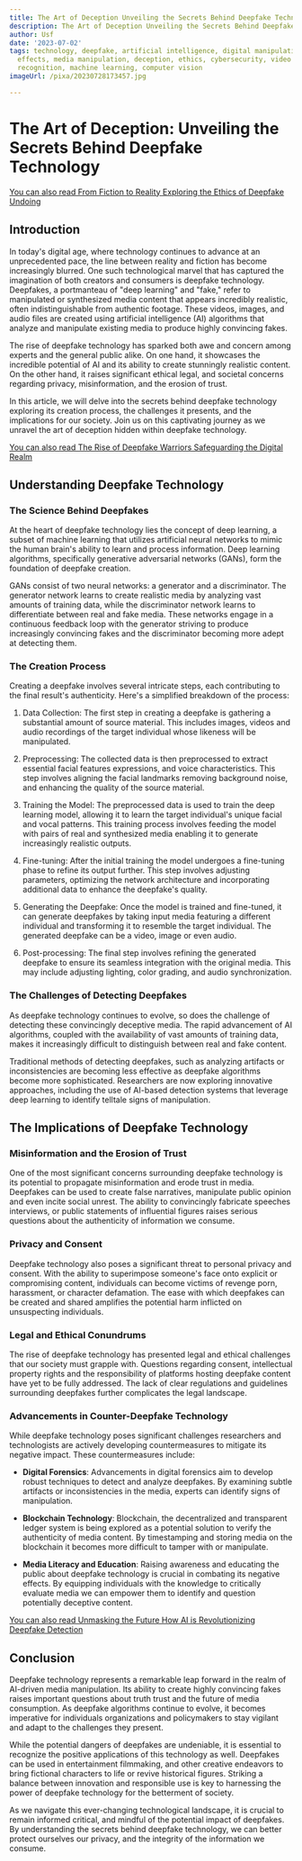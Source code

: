 ```yaml
---
title: The Art of Deception Unveiling the Secrets Behind Deepfake Technology
description: The Art of Deception Unveiling the Secrets Behind Deepfake Technology
author: Usf
date: '2023-07-02'
tags: technology, deepfake, artificial intelligence, digital manipulation, visual
  effects, media manipulation, deception, ethics, cybersecurity, video editing, facial
  recognition, machine learning, computer vision
imageUrl: /pixa/20230728173457.jpg

---
```

# The  Art of Deception: Unveiling the  Secrets Behind Deepfake Technology

[You can  also read  From Fiction to Reality Exploring the Ethics of Deepfake Undoing](From%20Fiction%20to%20Reality%20Exploring%20the%20Ethics%20of%20Deepfake%20Undoing)


## Introduction

In today's digital age, where technology continues to advance  at an  unprecedented pace, the line between reality and fiction has become increasingly blurred. One such technological marvel that has captured the imagination of both creators and consumers is deepfake  technology. Deepfakes, a portmanteau of "deep  learning" and  "fake," refer to manipulated  or synthesized media content that appears incredibly realistic, often indistinguishable from authentic footage. These videos, images, and audio files are created using  artificial intelligence (AI) algorithms that analyze and manipulate  existing media to produce highly  convincing fakes.

The  rise  of deepfake technology has sparked both awe and concern among experts and the  general public alike.  On one hand, it showcases the  incredible potential of AI and its ability to create stunningly realistic content. On the other hand, it  raises significant ethical legal, and societal concerns regarding privacy, misinformation, and the erosion of trust.

In this article, we will delve into the secrets behind deepfake technology exploring its creation process, the challenges it presents, and the implications for our  society. Join us on this captivating  journey as we unravel the  art of deception hidden within deepfake technology.

[You can also read  The Rise of Deepfake Warriors Safeguarding the Digital Realm](The%20Rise%20of%20Deepfake%20Warriors%20Safeguarding%20the%20Digital%20Realm)


## Understanding Deepfake Technology

### The Science Behind Deepfakes

At  the heart  of deepfake technology lies the concept of deep learning, a subset of machine learning that  utilizes artificial neural networks to mimic the human brain's ability to learn and process information. Deep learning algorithms, specifically generative  adversarial networks  (GANs), form the foundation of  deepfake creation.

GANs  consist of  two neural networks: a generator and  a discriminator. The generator network learns to create  realistic media by  analyzing vast amounts of training data, while the discriminator network  learns to  differentiate between  real and fake media.  These networks engage in a continuous feedback  loop with the generator striving to produce increasingly convincing fakes and the discriminator  becoming more adept at detecting  them.

### The Creation Process

Creating a deepfake involves several intricate steps, each  contributing to the final result's authenticity. Here's a simplified breakdown of  the process:

1.  Data Collection: The first step in creating a deepfake is gathering a substantial amount of source material. This includes images, videos  and audio recordings of the target individual whose likeness will be  manipulated.

2. Preprocessing: The collected data is then preprocessed to extract essential  facial features expressions,  and voice characteristics. This step  involves aligning the  facial landmarks removing background  noise, and enhancing the quality of the source material.

3. Training the Model: The preprocessed data is used to train the deep learning model, allowing it to learn the target individual's unique facial and vocal patterns. This training process involves feeding  the model with pairs of real and synthesized media enabling it  to generate increasingly realistic outputs.

4. Fine-tuning: After the initial training the model  undergoes a fine-tuning phase  to refine its output further. This step involves  adjusting parameters, optimizing the network architecture and incorporating additional data to enhance the deepfake's quality.

5. Generating the Deepfake: Once the model  is trained and fine-tuned, it can generate deepfakes by taking input media featuring a different  individual and transforming it to  resemble the target individual. The generated deepfake can be a video, image or even audio.

6. Post-processing: The final step involves refining the generated deepfake to  ensure its seamless integration with the original  media.  This may include adjusting lighting, color grading, and audio synchronization.

### The Challenges of Detecting Deepfakes

As deepfake technology continues  to evolve, so does the challenge of detecting  these convincingly deceptive  media. The rapid advancement of AI algorithms, coupled with the  availability of vast amounts of training data, makes it increasingly difficult to  distinguish between real and fake content.

Traditional methods of detecting deepfakes, such as analyzing artifacts or inconsistencies  are becoming less effective as  deepfake  algorithms become more sophisticated. Researchers are now exploring innovative approaches, including the use  of AI-based detection systems that leverage deep learning to identify telltale signs of manipulation.

##  The Implications of Deepfake Technology

### Misinformation and the Erosion of  Trust

One of the most significant concerns surrounding deepfake technology is its potential to propagate  misinformation and erode trust in media. Deepfakes can be used to create false narratives, manipulate public opinion and even  incite social unrest. The  ability to convincingly fabricate  speeches interviews, or public statements of influential figures raises serious questions about the  authenticity of information we consume.

### Privacy and Consent

Deepfake technology  also poses a significant threat to personal privacy and consent. With the ability to superimpose someone's face onto explicit or compromising content, individuals can become victims of revenge porn, harassment, or character defamation. The ease with which deepfakes  can be created and shared amplifies the potential harm inflicted on unsuspecting individuals.

### Legal and Ethical  Conundrums

The rise of deepfake technology has presented legal and ethical challenges that our  society must grapple with. Questions regarding consent, intellectual property rights and the responsibility of platforms hosting deepfake content have yet to be fully addressed.  The lack of clear regulations and guidelines surrounding deepfakes further complicates the legal landscape.

### Advancements in Counter-Deepfake Technology

While deepfake technology poses significant challenges researchers and technologists are actively developing countermeasures to mitigate its negative impact. These countermeasures include:

- **Digital Forensics**: Advancements in digital forensics  aim to develop robust techniques to detect and analyze deepfakes. By examining  subtle  artifacts or inconsistencies in the  media, experts can identify signs of manipulation.

- **Blockchain Technology**: Blockchain, the decentralized and  transparent ledger system is being explored as a potential solution to verify the authenticity of media content. By  timestamping and storing media on the blockchain it  becomes more difficult to tamper with or manipulate.

- **Media Literacy and Education**: Raising awareness and educating the public about deepfake technology is crucial in combating its negative effects.  By equipping individuals with the knowledge to critically evaluate media we can empower  them to identify and question potentially  deceptive  content.

[You  can also read  Unmasking the Future  How AI is Revolutionizing Deepfake Detection](Unmasking%20the%20Future%20How%20AI%20is%20Revolutionizing%20Deepfake%20Detection)


## Conclusion

Deepfake technology represents a remarkable leap forward in the realm of AI-driven media manipulation. Its ability  to create highly  convincing fakes raises important questions about truth  trust and the future of media consumption. As deepfake algorithms continue to evolve,  it becomes imperative for individuals organizations and policymakers to stay vigilant and adapt to the  challenges they present.

While the potential dangers  of deepfakes are undeniable, it is essential to recognize the positive applications of this technology as well. Deepfakes can be  used in entertainment filmmaking, and other creative endeavors to  bring fictional  characters to life or revive historical figures. Striking a balance between innovation and responsible use is key to harnessing the power of deepfake technology for the betterment of society.

As we  navigate this ever-changing technological landscape,  it is crucial to remain informed critical, and mindful of the  potential  impact of deepfakes. By understanding the secrets  behind deepfake technology, we can  better protect ourselves our privacy,  and the  integrity of the information we  consume.
